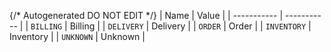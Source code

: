 {/* Autogenerated DO NOT EDIT  */}
| Name        | Value       |
| ----------- | ----------- |
| `BILLING`   | Billing     |
| `DELIVERY`  | Delivery    |
| `ORDER`     | Order       |
| `INVENTORY` | Inventory   |
| `UNKNOWN`   | Unknown     |
